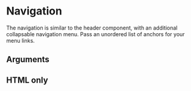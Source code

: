 
<Meta title="Components/Navigation" component={Navigation} argTypes={argTypes} />

# Navigation

The navigation is similar to the header component, with an additional collapsable navigation menu. Pass an unordered list of anchors for your menu links.


<Canvas>
  <Story story={stories.Default} name="Default" />
</Canvas>

## Arguments

<ArgsTable story="Default" />

## HTML only

<Canvas>
  <Story story={stories.HTML} name="html" />
</Canvas>
